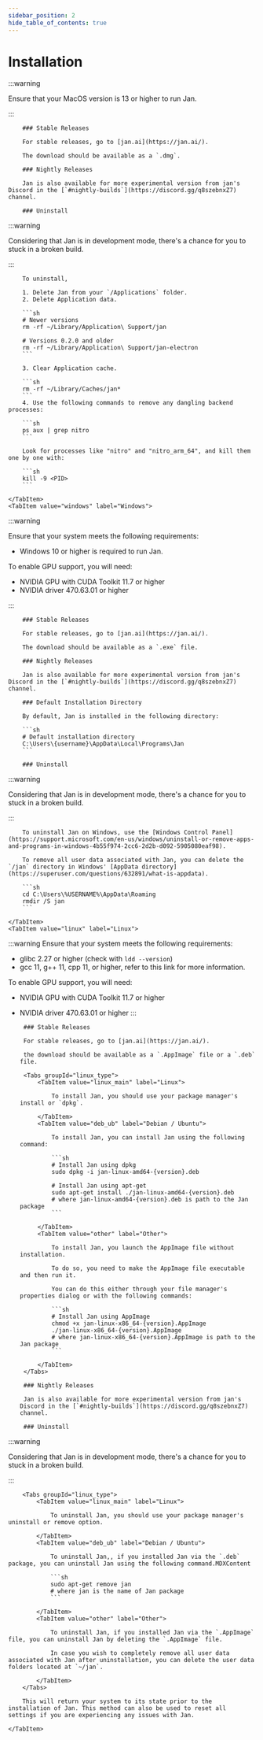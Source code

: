 ```yaml
---
sidebar_position: 2
hide_table_of_contents: true
---
```



# Installation

<Tabs>
    <TabItem value="mac" label="Mac" default>

:::warning

Ensure that your MacOS version is 13 or higher to run Jan.

:::

        ### Stable Releases

        For stable releases, go to [jan.ai](https://jan.ai/).

        The download should be available as a `.dmg`.

        ### Nightly Releases

        Jan is also available for more experimental version from jan's Discord in the [`#nightly-builds`](https://discord.gg/q8szebnxZ7) channel.

        ### Uninstall

:::warning

Considering that Jan is in development mode, there's a chance for you to stuck in a broken build.

:::

        To uninstall,

        1. Delete Jan from your `/Applications` folder.
        2. Delete Application data.

        ```sh
        # Newer versions
        rm -rf ~/Library/Application\ Support/jan
        
        # Versions 0.2.0 and older
        rm -rf ~/Library/Application\ Support/jan-electron
        ```

        3. Clear Application cache.

        ```sh
        rm -rf ~/Library/Caches/jan*
        ```
        4. Use the following commands to remove any dangling backend processes:

        ```sh
        ps aux | grep nitro
        ```

        Look for processes like "nitro" and "nitro_arm_64", and kill them one by one with:

        ```sh
        kill -9 <PID>
        ```

    </TabItem>
    <TabItem value="windows" label="Windows">

:::warning

Ensure that your system meets the following requirements:
 - Windows 10 or higher is required to run Jan.

To enable GPU support, you will need:
 - NVIDIA GPU with CUDA Toolkit 11.7 or higher
 - NVIDIA driver 470.63.01 or higher

:::

        ### Stable Releases

        For stable releases, go to [jan.ai](https://jan.ai/).
        
        The download should be available as a `.exe` file.

        ### Nightly Releases

        Jan is also available for more experimental version from jan's Discord in the [`#nightly-builds`](https://discord.gg/q8szebnxZ7) channel.

        ### Default Installation Directory

        By default, Jan is installed in the following directory:

        ```sh
        # Default installation directory
        C:\Users\{username}\AppData\Local\Programs\Jan
        ```

        ### Uninstall

:::warning

Considering that Jan is in development mode, there's a chance for you to stuck in a broken build.

:::

        To uninstall Jan on Windows, use the [Windows Control Panel](https://support.microsoft.com/en-us/windows/uninstall-or-remove-apps-and-programs-in-windows-4b55f974-2cc6-2d2b-d092-5905080eaf98).

        To remove all user data associated with Jan, you can delete the `/jan` directory in Windows' [AppData directory](https://superuser.com/questions/632891/what-is-appdata).

        ```sh
        cd C:\Users\%USERNAME%\AppData\Roaming
        rmdir /S jan
        ```

    </TabItem>
    <TabItem value="linux" label="Linux">

:::warning
Ensure that your system meets the following requirements:
 - glibc 2.27 or higher (check with `ldd --version`)
 - gcc 11, g++ 11, cpp 11, or higher, refer to this link for more information.

To enable GPU support, you will need:
 - NVIDIA GPU with CUDA Toolkit 11.7 or higher
 - NVIDIA driver 470.63.01 or higher
:::

        ### Stable Releases

        For stable releases, go to [jan.ai](https://jan.ai/).
        
        the download should be available as a `.AppImage` file or a `.deb` file.

        <Tabs groupId="linux_type">
            <TabItem value="linux_main" label="Linux">
            
                To install Jan, you should use your package manager's install or `dpkg`.
        
            </TabItem>
            <TabItem value="deb_ub" label="Debian / Ubuntu">
            
                To install Jan, you can install Jan using the following command:

                ```sh
                # Install Jan using dpkg
                sudo dpkg -i jan-linux-amd64-{version}.deb

                # Install Jan using apt-get
                sudo apt-get install ./jan-linux-amd64-{version}.deb
                # where jan-linux-amd64-{version}.deb is path to the Jan package
                ```

            </TabItem>
            <TabItem value="other" label="Other">

                To install Jan, you launch the AppImage file without installation. 
                
                To do so, you need to make the AppImage file executable and then run it. 
                
                You can do this either through your file manager's properties dialog or with the following commands:

                ```sh
                # Install Jan using AppImage
                chmod +x jan-linux-x86_64-{version}.AppImage
                ./jan-linux-x86_64-{version}.AppImage
                # where jan-linux-x86_64-{version}.AppImage is path to the Jan package
                ```

            </TabItem>
        </Tabs>

        ### Nightly Releases

        Jan is also available for more experimental version from jan's Discord in the [`#nightly-builds`](https://discord.gg/q8szebnxZ7) channel.

        ### Uninstall

:::warning

Considering that Jan is in development mode, there's a chance for you to stuck in a broken build.

:::

        <Tabs groupId="linux_type">
            <TabItem value="linux_main" label="Linux">

                To uninstall Jan, you should use your package manager's uninstall or remove option. 
        
            </TabItem>
            <TabItem value="deb_ub" label="Debian / Ubuntu">
            
                To uninstall Jan,, if you installed Jan via the `.deb` package, you can uninstall Jan using the following command.MDXContent

                ```sh
                sudo apt-get remove jan
                # where jan is the name of Jan package
                ```

            </TabItem>
            <TabItem value="other" label="Other">
            
                To uninstall Jan, if you installed Jan via the `.AppImage` file, you can uninstall Jan by deleting the `.AppImage` file.

                In case you wish to completely remove all user data associated with Jan after uninstallation, you can delete the user data folders located at `~/jan`.
                
            </TabItem>
        </Tabs>
        
        This will return your system to its state prior to the installation of Jan. This method can also be used to reset all settings if you are experiencing any issues with Jan.

    </TabItem>
</Tabs>